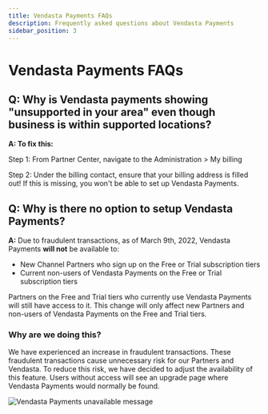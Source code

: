 ```yaml
---
title: Vendasta Payments FAQs
description: Frequently asked questions about Vendasta Payments
sidebar_position: 3
---
```


# Vendasta Payments FAQs

## Q: Why is Vendasta payments showing "unsupported in your area" even though business is within supported locations?

**A: To fix this:**

Step 1: From Partner Center, navigate to the Administration > My billing

Step 2: Under the billing contact, ensure that your billing address is filled out! If this is missing, you won't be able to set up Vendasta Payments.

## Q: Why is there no option to setup Vendasta Payments?

**A:** Due to fraudulent transactions, as of March 9th, 2022, Vendasta Payments **will not** be available to:

- New Channel Partners who sign up on the Free or Trial subscription tiers
- Current non-users of Vendasta Payments on the Free or Trial subscription tiers

Partners on the Free and Trial tiers who currently use Vendasta Payments will still have access to it. This change will only affect new Partners and non-users of Vendasta Payments on the Free and Trial tiers.

### Why are we doing this?

We have experienced an increase in fraudulent transactions. These fraudulent transactions cause unnecessary risk for our Partners and Vendasta. To reduce this risk, we have decided to adjust the availability of this feature. Users without access will see an upgrade page where Vendasta Payments would normally be found.

![Vendasta Payments unavailable message](./img/vendasta-payments/payments-unavailable.jpg)